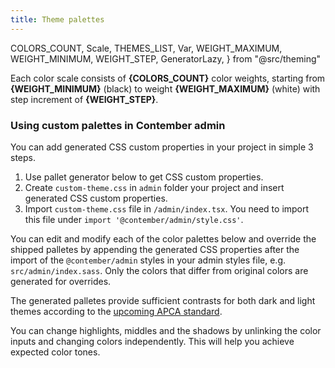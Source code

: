 ```yaml
---
title: Theme palettes
---
```


  COLORS_COUNT,
  Scale,
  THEMES_LIST,
  Var,
  WEIGHT_MAXIMUM,
  WEIGHT_MINIMUM,
  WEIGHT_STEP,
  GeneratorLazy,
} from "@src/theming"

<p>
  Each color scale consists of <strong>{COLORS_COUNT}</strong> color weights,
  starting from <strong>{WEIGHT_MINIMUM}</strong> (black)
  to weight <strong>{WEIGHT_MAXIMUM}</strong> (white) with step increment of <strong>{WEIGHT_STEP}</strong>.
</p>

### Using custom palettes in Contember admin

You can add generated CSS custom properties in your project in simple 3 steps.

1. Use pallet generator below to get CSS custom properties.
2. Create `custom-theme.css` in `admin` folder your project and insert generated CSS custom properties.
3. Import `custom-theme.css` file in `/admin/index.tsx`. You need to import this file under `import '@contember/admin/style.css'`.

You can edit and modify each of the color palettes below and override the shipped palletes by appending the generated CSS properties after the import of the `@contember/admin` styles in your admin styles file, e.g. `src/admin/index.sass`. Only the colors that differ from original colors are generated for overrides.

The generated palletes provide sufficient contrasts for both dark and light themes according to the [upcoming APCA standard](https://www.w3.org/WAI/GL/task-forces/silver/wiki/Visual_Contrast_of_Text_Subgroup#WCAG_2.x_to_Silver.2FAPCA_Comparison_Table).

You can change highlights, middles and the shadows by unlinking the color inputs and changing colors independently. This will help you achieve expected color tones.

<Spacer gap="large" />

<GeneratorLazy />
